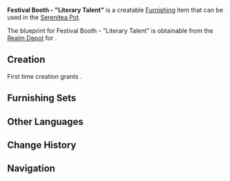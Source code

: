 {{Furnishing Infobox
|id             = 370517
|image          = Item Festival Booth - Literary Talent.png
|category       = Building
|subcategory    = Free Booth
|rarity         = 3
|adeptal_energy = 60
|load           = 490
|reduced_load   = 379
|description    = A booth that can be seen at the Magnificent [[Irodori Festival]]. It consists of a [[Yumemiru Wood]] table and crates, and doesn't take up much space, but is extremely popular because the main exhibits at this booth are various kinds of fan fiction. The items are often sold out within a few hours, which is a testament to their popularity. Such a spacious open booth is more suitable for many layouts in a limited space, and it is also convenient for personnel and goods to enter and exit, to facilitate the timely replenishment of goods.<br />In the words of [[Guuji Yae]], light novels are the very heart of the Irodori Festival, and many customers come from far and wide to buy these exclusive fan fiction. Some loyal readers also believe that by waiting by such booths, it is possible to meet the authors themselves by chance. Of course, such behavior may cause on-site congestion and increase security risks, so it will be politely discouraged by the staff of the festival...
|blueprint      = [[Realm Depot]]
}}
'''Festival Booth - "Literary Talent"''' is a creatable [[Furnishing]] item that can be used in the [[Serenitea Pot]].

The blueprint for Festival Booth - "Literary Talent" is obtainable from the [[Realm Depot]] for {{Item|Realm Currency|24|x=160}}.

==Creation==
First time creation grants {{Item|Trust|24|x=60}}.
{{Recipe
|type = Creation
|time = 14h
|Yumemiru Wood = 8
|Fabric = 4
|sort = Yumemiru Wood,Fabric
}}

==Furnishing Sets==
{{Craft Usage}}

==Other Languages==
{{Other Languages
|default_hidden = 1
|en      = Festival Booth - "Literary Talent"
|zhs     = 祭典展位-「文彩」
|zhs_rm  = Jìdiǎn Zhǎnwèi - "Wén Cǎi"
|zht     = 祭典展位-「文彩」
|zht_rm  = Jìdiǎn Zhǎnwèi - "Wén Cǎi"
|ja      = お祭り屋台-「文彩」
|ja_rm   = O-matsuri Yatai - "Bunsai"
|ko      = 축제 부스-「문채」
|ko_rm   = Chukje Buseu - "Munchae"
|es      = Puesto para festivales: Multicolor
|fr      = Stand de festival « Talent littéraire »
|ru      = Праздничная палатка «Литературное дарование»
|th      = บูธเทศกาล - ศิลป์แห่งอักษร
|th_rm   = 
|vi      = Gian Hàng Lễ Hội - Tài Năng Văn Học
|de      = Feststand – „Literarisches Talent“
|id      = Kios Festival - "Bakat Sastra"
|pt      = Estande do Festival — "Talento Literário"
}}

==Change History==
{{Change History|2.6}}

==Navigation==
{{Furnishing Navbox/Exterior|Building}}